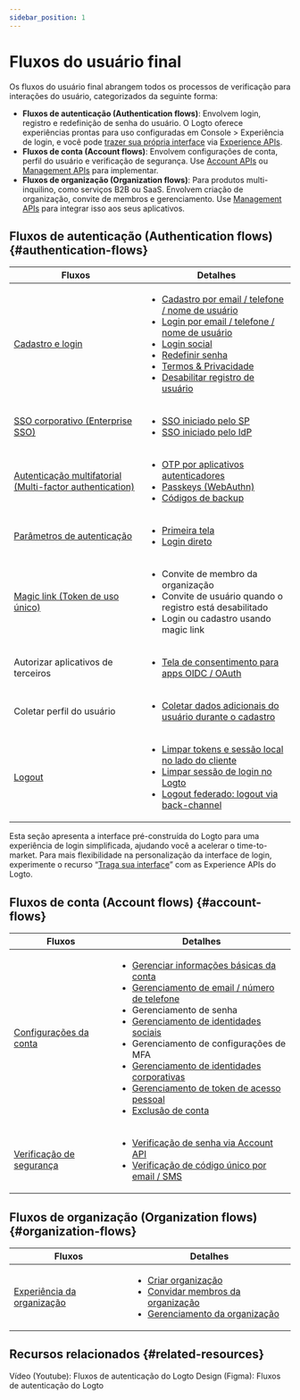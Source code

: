 ```yaml
---
sidebar_position: 1
---
```


# Fluxos do usuário final

Os fluxos do usuário final abrangem todos os processos de verificação para interações do usuário, categorizados da seguinte forma:

- **Fluxos de autenticação (Authentication flows)**: Envolvem login, registro e redefinição de senha do usuário. O Logto oferece experiências prontas para uso configuradas em <CloudLink to="/sign-in-experience">Console > Experiência de login</CloudLink>, e você pode [trazer sua própria interface](/customization/bring-your-ui) via [Experience APIs](https://openapi.logto.io/group/endpoint-experience).
- **Fluxos de conta (Account flows)**: Envolvem configurações de conta, perfil do usuário e verificação de segurança. Use [Account APIs](https://openapi.logto.io/group/endpoint-account-center) ou [Management APIs](https://openapi.logto.io/operation/operation-getuser) para implementar.
- **Fluxos de organização (Organization flows)**: Para produtos multi-inquilino, como serviços B2B ou SaaS. Envolvem criação de organização, convite de membros e gerenciamento. Use [Management APIs](https://openapi.logto.io/operation/operation-listorganizations) para integrar isso aos seus aplicativos.

## Fluxos de autenticação (Authentication flows) \{#authentication-flows}

| Fluxos                                                                          | Detalhes                                                                                                                                                                                                                                                                                                                                                                                                                                                                                                                                                                     |
| ------------------------------------------------------------------------------- | ---------------------------------------------------------------------------------------------------------------------------------------------------------------------------------------------------------------------------------------------------------------------------------------------------------------------------------------------------------------------------------------------------------------------------------------------------------------------------------------------------------------------------------------------------------------------------- |
| [Cadastro e login](/end-user-flows/sign-up-and-sign-in)                         | <ul><li>[Cadastro por email / telefone / nome de usuário](/end-user-flows/sign-up-and-sign-in/sign-up)</li><li>[Login por email / telefone / nome de usuário](/end-user-flows/sign-up-and-sign-in/sign-in)</li><li>[Login social](/end-user-flows/sign-up-and-sign-in/social-sign-in)</li><li>[Redefinir senha](/end-user-flows/sign-up-and-sign-in/reset-password)</li><li>[Termos & Privacidade](/end-user-flows/sign-up-and-sign-in/terms-and-privacy)</li><li>[Desabilitar registro de usuário](/end-user-flows/sign-up-and-sign-in/disable-user-registration)</li></ul> |
| [SSO corporativo (Enterprise SSO)](/end-user-flows/enterprise-sso)              | <ul><li>[SSO iniciado pelo SP](/end-user-flows/enterprise-sso/sp-initiated-sso)</li><li>[SSO iniciado pelo IdP](/end-user-flows/enterprise-sso/idp-initiated-sso)</li></ul>                                                                                                                                                                                                                                                                                                                                                                                                  |
| [Autenticação multifatorial (Multi-factor authentication)](/end-user-flows/mfa) | <ul><li>[OTP por aplicativos autenticadores](/end-user-flows/mfa/authenticator-app-otp)</li><li>[Passkeys (WebAuthn)](/end-user-flows/mfa/webauthn)</li><li>[Códigos de backup](/end-user-flows/mfa/backup-codes)</li></ul>                                                                                                                                                                                                                                                                                                                                                  |
| [Parâmetros de autenticação](/end-user-flows/authentication-parameters)         | <ul><li>[Primeira tela](/end-user-flows/authentication-parameters/first-screen)</li><li>[Login direto](/end-user-flows/authentication-parameters/direct-sign-in)</li></ul>                                                                                                                                                                                                                                                                                                                                                                                                   |
| [Magic link (Token de uso único)](/end-user-flows/one-time-token)               | <ul><li>Convite de membro da organização</li><li>Convite de usuário quando o registro está desabilitado</li><li>Login ou cadastro usando magic link</li></ul>                                                                                                                                                                                                                                                                                                                                                                                                                |
| Autorizar aplicativos de terceiros                                              | <ul><li>[Tela de consentimento para apps OIDC / OAuth](/end-user-flows/consent-screen)</li></ul>                                                                                                                                                                                                                                                                                                                                                                                                                                                                             |
| Coletar perfil do usuário                                                       | <ul><li>[Coletar dados adicionais do usuário durante o cadastro](/end-user-flows/collect-user-profile)</li></ul>                                                                                                                                                                                                                                                                                                                                                                                                                                                             |
| [Logout](/end-user-flows/sign-out)                                              | <ul><li>[Limpar tokens e sessão local no lado do cliente](/end-user-flows/sign-out/#clear-tokens-and-local-session-at-the-client-side)</li><li>[Limpar sessão de login no Logto](/end-user-flows/sign-out/#clear-sign-in-session-at-logto)</li><li>[Logout federado: logout via back-channel](/end-user-flows/sign-out/#federated-sign-out-back-channel-logout)</li></ul>                                                                                                                                                                                                    |

Esta seção apresenta a interface pré-construída do Logto para uma experiência de login simplificada, ajudando você a acelerar o time-to-market. Para mais flexibilidade na personalização da interface de login, experimente o recurso “[Traga sua interface](/customization/bring-your-ui)” com as Experience APIs do Logto.

## Fluxos de conta (Account flows) \{#account-flows}

| Fluxos                                                            | Detalhes                                                                                                                                                                                                                                                                                                                                                                                                                                                                                                                                                                                                                                                                                                                                                                                                                                                        |
| ----------------------------------------------------------------- | --------------------------------------------------------------------------------------------------------------------------------------------------------------------------------------------------------------------------------------------------------------------------------------------------------------------------------------------------------------------------------------------------------------------------------------------------------------------------------------------------------------------------------------------------------------------------------------------------------------------------------------------------------------------------------------------------------------------------------------------------------------------------------------------------------------------------------------------------------------- |
| [Configurações da conta](/end-user-flows/account-settings)        | <ul><li>[Gerenciar informações básicas da conta](/end-user-flows/account-settings/by-account-api#manage-basic-account-information)</li><li>[Gerenciamento de email / número de telefone](/end-user-flows/account-settings/by-account-api#manage-identifiers-and-other-sensitive-information)</li><li>Gerenciamento de senha</li><li>[Gerenciamento de identidades sociais](/end-user-flows/account-settings/by-account-api#link-a-new-social-connection)</li><li>Gerenciamento de configurações de MFA</li><li>[Gerenciamento de identidades corporativas](/end-user-flows/account-settings/by-management-api#user-enterprise-identities-management)</li><li>[Gerenciamento de token de acesso pessoal](/user-management/personal-access-token)</li><li>[Exclusão de conta](/end-user-flows/account-settings/by-management-api#user-account-deletion)</li></ul> |
| [Verificação de segurança](/end-user-flows/security-verification) | <ul><li>[Verificação de senha via Account API](/end-user-flows/security-verification#password-verification)</li><li>[Verificação de código único por email / SMS](/end-user-flows/security-verification#emailsms-one-time-code-verification)</li></ul>                                                                                                                                                                                                                                                                                                                                                                                                                                                                                                                                                                                                          |

## Fluxos de organização (Organization flows) \{#organization-flows}

| Fluxos                                                                | Detalhes                                                                                                                                                                                                                                                                                                                  |
| --------------------------------------------------------------------- | ------------------------------------------------------------------------------------------------------------------------------------------------------------------------------------------------------------------------------------------------------------------------------------------------------------------------- |
| [Experiência da organização](/end-user-flows/organization-experience) | <ul><li>[Criar organização](/end-user-flows/organization-experience/create-organization)</li><li>[Convidar membros da organização](/end-user-flows/organization-experience/invite-organization-members)</li><li>[Gerenciamento da organização](/end-user-flows/organization-experience/organization-management)</li></ul> |

## Recursos relacionados \{#related-resources}

<Url href="https://www.youtube.com/playlist?list=PLy2Il6wrD_fwhMhj-7lS5s94PVE2DAJYg">
  Vídeo (Youtube): Fluxos de autenticação do Logto
</Url>
<Url href="https://www.figma.com/community/file/1260495684847942413/logto-sign-in-experience">
  Design (Figma): Fluxos de autenticação do Logto
</Url>
